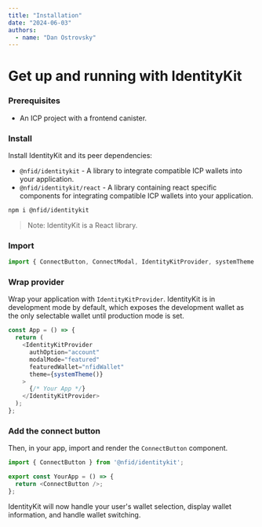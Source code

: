 ```yaml
---
title: "Installation"
date: "2024-06-03"
authors:
  - name: "Dan Ostrovsky"
---
```


# Get up and running with IdentityKit

### Prerequisites

- An ICP project with a frontend canister.

### Install

Install IdentityKit and its peer dependencies:

- `@nfid/identitykit` - A library to integrate compatible ICP wallets into your application.
- `@nfid/identitykit/react` - A library containing react specific components for integrating
  compatible ICP wallets into your application.

```sh npm2yarn
npm i @nfid/identitykit
```

> Note: IdentityKit is a React library.

### Import

```typescript
import { ConnectButton, ConnectModal, IdentityKitProvider, systemTheme } from "@nfid/identitykit"
```

### Wrap provider

Wrap your application with `IdentityKitProvider`. IdentityKit is in development mode by default,
which exposes the development wallet as the only selectable wallet until production mode is set.

```typescript
const App = () => {
  return (
    <IdentityKitProvider
      authOption="account"
      modalMode="featured"
      featuredWallet="nfidWallet"
      theme={systemTheme()}
    >
      {/* Your App */}
    </IdentityKitProvider>
  );
};
```

### Add the connect button

Then, in your app, import and render the `ConnectButton` component.

```typescript
import { ConnectButton } from '@nfid/identitykit';

export const YourApp = () => {
  return <ConnectButton />;
};
```

IdentityKit will now handle your user's wallet selection, display wallet information, and handle
wallet switching.
